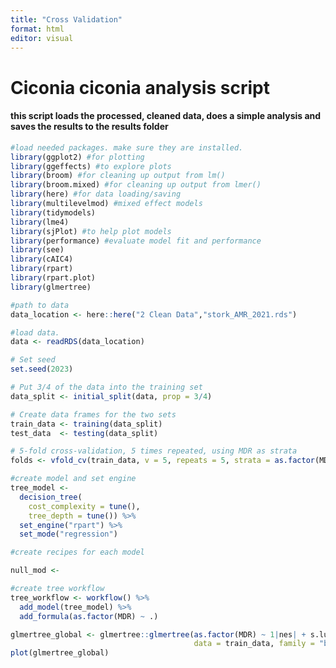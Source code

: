 ```yaml
---
title: "Cross Validation"
format: html
editor: visual
---
```


# Ciconia ciconia analysis script

#### this script loads the processed, cleaned data, does a simple analysis and saves the results to the results folder

```r
#load needed packages. make sure they are installed.
library(ggplot2) #for plotting
library(ggeffects) #to explore plots  
library(broom) #for cleaning up output from lm()
library(broom.mixed) #for cleaning up output from lmer()
library(here) #for data loading/saving
library(multilevelmod) #mixed effect models
library(tidymodels)
library(lme4)
library(sjPlot) #to help plot models
library(performance) #evaluate model fit and performance
library(see)
library(cAIC4)
library(rpart)
library(rpart.plot)
library(glmertree)

#path to data
data_location <- here::here("2 Clean Data","stork_AMR_2021.rds")

#load data. 
data <- readRDS(data_location)
```

```r
# Set seed
set.seed(2023)

# Put 3/4 of the data into the training set 
data_split <- initial_split(data, prop = 3/4)

# Create data frames for the two sets
train_data <- training(data_split)
test_data  <- testing(data_split)
```

```r
# 5-fold cross-validation, 5 times repeated, using MDR as strata 
folds <- vfold_cv(train_data, v = 5, repeats = 5, strata = as.factor(MDR))

#create model and set engine
tree_model <- 
  decision_tree(
    cost_complexity = tune(),
    tree_depth = tune()) %>% 
  set_engine("rpart") %>% 
  set_mode("regression")

#create recipes for each model

null_mod <- 

#create tree workflow
tree_workflow <- workflow() %>%
  add_model(tree_model) %>%
  add_formula(as.factor(MDR) ~ .)
```

```r
glmertree_global <- glmertree::glmertree(as.factor(MDR) ~ 1|nes| + s.lui + s.age + samp + s.nsuccess, 
                                         data = train_data, family = "binomial")
plot(glmertree_global)
```
